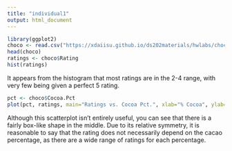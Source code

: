 ```yaml
---
title: "individual1"
output: html_document
---
```

```r
library(ggplot2)
choco <- read.csv("https://xdaiisu.github.io/ds202materials/hwlabs/choco.csv")
head(choco)
ratings <- choco$Rating
hist(ratings)

```

It appears from the histogram that most ratings are in the 2-4 range, with very few being given a perfect 5 rating.

```r
pct <- choco$Cocoa.Pct
plot(pct, ratings, main="Ratings vs. Cocoa Pct.", xlab="% Cocoa", ylab="Rating")

```

Although this scatterplot isn't entirely useful, you can see that there is a fairly box-like shape in the middle. Due to its relative symmetry, it is reasonable to say that the rating does not necessarily depend on the cacao percentage, as there are a wide range of ratings for each percentage.

